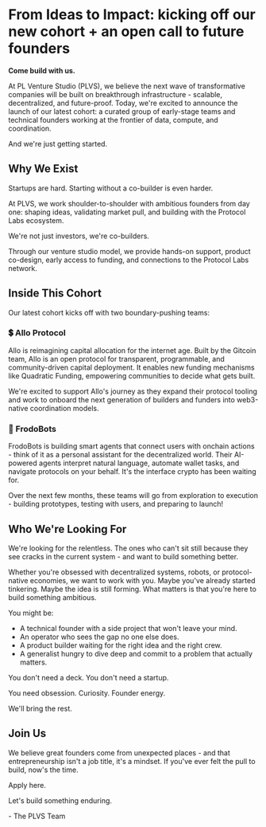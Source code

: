 # From Ideas to Impact: kicking off our new cohort + an open call to future founders

**Come build with us.**

At PL Venture Studio (PLVS), we believe the next wave of transformative companies will be built on breakthrough infrastructure - scalable, decentralized, and future-proof. Today, we're excited to announce the launch of our latest cohort: a curated group of early-stage teams and technical founders working at the frontier of data, compute, and coordination.

And we're just getting started.

## Why We Exist

Startups are hard. Starting without a co-builder is even harder.

At PLVS, we work shoulder-to-shoulder with ambitious founders from day one: shaping ideas, validating market pull, and building with the Protocol Labs ecosystem.

We're not just investors, we're co-builders.

Through our venture studio model, we provide hands-on support, product co-design, early access to funding, and connections to the Protocol Labs network.

## Inside This Cohort

Our latest cohort kicks off with two boundary-pushing teams:

### 💲 Allo Protocol

Allo is reimagining capital allocation for the internet age. Built by the Gitcoin team, Allo is an open protocol for transparent, programmable, and community-driven capital deployment. It enables new funding mechanisms like Quadratic Funding, empowering communities to decide what gets built.

We're excited to support Allo's journey as they expand their protocol tooling and work to onboard the next generation of builders and funders into web3-native coordination models.

### 🤖 FrodoBots

FrodoBots is building smart agents that connect users with onchain actions - think of it as a personal assistant for the decentralized world. Their AI-powered agents interpret natural language, automate wallet tasks, and navigate protocols on your behalf. It's the interface crypto has been waiting for.

Over the next few months, these teams will go from exploration to execution - building prototypes, testing with users, and preparing to launch!

## Who We're Looking For

We're looking for the relentless. The ones who can't sit still because they see cracks in the current system - and want to build something better.

Whether you're obsessed with decentralized systems, robots, or protocol-native economies, we want to work with you. Maybe you've already started tinkering. Maybe the idea is still forming. What matters is that you're here to build something ambitious.

You might be:
- A technical founder with a side project that won't leave your mind.
- An operator who sees the gap no one else does.
- A product builder waiting for the right idea and the right crew.
- A generalist hungry to dive deep and commit to a problem that actually matters.

You don't need a deck. You don't need a startup.

You need obsession. Curiosity. Founder energy.

We'll bring the rest.

## Join Us

We believe great founders come from unexpected places - and that entrepreneurship isn't a job title, it's a mindset. If you've ever felt the pull to build, now's the time.

Apply here.

Let's build something enduring.

\- The PLVS Team